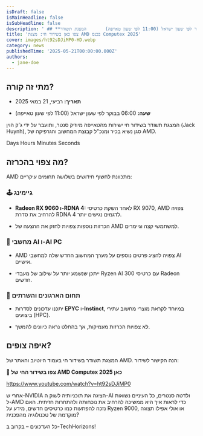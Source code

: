 ```yaml
---
isDraft: false
isMainHeadline: false
isSubHeadline: false
description: ' ## **מתי זה קורה?**  - **תאריך:** רביעי, 21 במאי 2025      - **שעה:** 06:00 בבוקר לפי שעון ישראל (11:00 לפי שעון טאייפה)       המצגת תשודר '
title: 'צפו כאן בשידור חי: מצגת AMD בכנס Computex 2025'
cover: images/ht92sDJiMP0-HD.webp
category: news
publishedTime: '2025-05-21T00:00:00.000Z'
authors:
  - jane-doe
---
```


## **מתי זה קורה?**

- **תאריך:** רביעי, 21 במאי 2025
    
- **שעה:** 06:00 בבוקר לפי שעון ישראל (11:00 לפי שעון טאייפה)
    

המצגת תשודר בשידור חי ישירות מהטאייפה מיוזיק סנטר, ותועבר על ידי ג'ק הוין (Jack Huynh), סגן נשיא בכיר ומנכ"ל קבוצת המחשוב והגרפיקה של AMD.

Days Hours Minutes Seconds

## **מה צפוי בהכרזה?**

AMD מתכוונת לחשוף חידושים בשלושה תחומים עיקריים:

### **🕹️ גיימינג**

- **Radeon RX 9060 ו-RDNA 4:** לאחר השקת כרטיסי RX 9070, AMD צפויה להרחיב את סדרת RDNA 4 לדגמים נגישים יותר.
    
- הכרזות נוספות צפויות לחזק את ההצעה של AMD למשתמשי קצה וגיימרים.
    

### **🧠 מחשבי AI ו-AI PC**

- AMD צפויה להציג פרטים נוספים על מערך המחשוב החדש שלה למחשבי AI אישיים.
    
- ייתכן שנשמע יותר על שילוב של מעבדי Ryzen AI 300 עם כרטיסי Radeon חדשים.
    

### **🏢 תחום הארגונים והשרתים**

- יתכנו עדכונים לסדרות **EPYC** ו-**Instinct**, במיוחד לקראת מוצרי מחשוב עתירי ביצועים (HPC).
    
- לא צפויות הכרזות מעמיקות, אך בהחלט נראה כיוונים להמשך.
    

## **איפה צופים?**

המצגת תשודר בשידור חי בעמוד היוטיוב והאתר של AMD. הנה הקישור לשידור:

**🔴 צפו בשידור החי של AMD Computex 2025 כאן**

https://www.youtube.com/watch?v=ht92sDJiMP0

אחרי ש-NVIDIA הציגה את תוכניותיה לשוק ה-AI ולדטה סנטרים, כל העיניים נשואות ל-AMD כדי לראות איך היא ממשיכה להרחיב את נוכחותה ולהתחרות חזיתית. האם נזכה להפתעות כמו כרטיסים חדשים, מידע על Ryzen 9000, או אולי אפילו תצוגה מוקדמת של טכנולוגיה מהפכנית?

כל העדכונים – בקרוב ב-TechHorizons!
